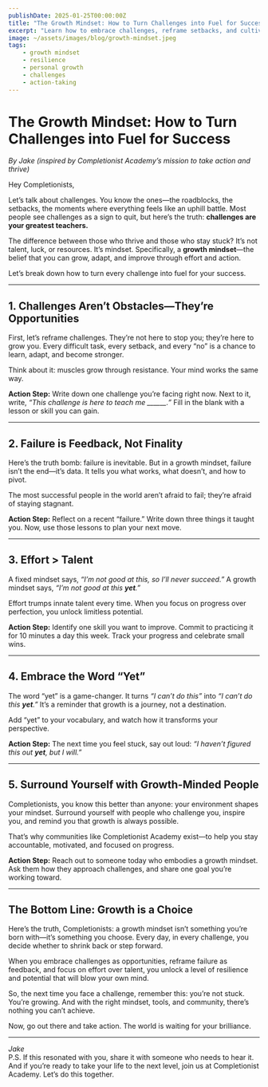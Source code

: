 ```yaml
---
publishDate: 2025-01-25T00:00:00Z
title: "The Growth Mindset: How to Turn Challenges into Fuel for Success"
excerpt: "Learn how to embrace challenges, reframe setbacks, and cultivate a mindset that turns obstacles into opportunities."
image: ~/assets/images/blog/growth-mindset.jpeg
tags:
    - growth mindset
    - resilience
    - personal growth
    - challenges
    - action-taking
---
```


# The Growth Mindset: How to Turn Challenges into Fuel for Success  
*By Jake (inspired by Completionist Academy’s mission to take action and thrive)*  

Hey Completionists,  

Let’s talk about challenges. You know the ones—the roadblocks, the setbacks, the moments where everything feels like an uphill battle. Most people see challenges as a sign to quit, but here’s the truth: **challenges are your greatest teachers.**  

The difference between those who thrive and those who stay stuck? It’s not talent, luck, or resources. It’s mindset. Specifically, a **growth mindset**—the belief that you can grow, adapt, and improve through effort and action.  

Let’s break down how to turn every challenge into fuel for your success.  

---

## 1. Challenges Aren’t Obstacles—They’re Opportunities  
First, let’s reframe challenges. They’re not here to stop you; they’re here to grow you. Every difficult task, every setback, and every “no” is a chance to learn, adapt, and become stronger.  

Think about it: muscles grow through resistance. Your mind works the same way.  

**Action Step:** Write down one challenge you’re facing right now. Next to it, write, *“This challenge is here to teach me ______.”* Fill in the blank with a lesson or skill you can gain.  

---

## 2. Failure is Feedback, Not Finality  
Here’s the truth bomb: failure is inevitable. But in a growth mindset, failure isn’t the end—it’s data. It tells you what works, what doesn’t, and how to pivot.  

The most successful people in the world aren’t afraid to fail; they’re afraid of staying stagnant.  

**Action Step:** Reflect on a recent “failure.” Write down three things it taught you. Now, use those lessons to plan your next move.  

---

## 3. Effort > Talent  
A fixed mindset says, *“I’m not good at this, so I’ll never succeed.”* A growth mindset says, *“I’m not good at this **yet**.”*  

Effort trumps innate talent every time. When you focus on progress over perfection, you unlock limitless potential.  

**Action Step:** Identify one skill you want to improve. Commit to practicing it for 10 minutes a day this week. Track your progress and celebrate small wins.  

---

## 4. Embrace the Word “Yet”  
The word “yet” is a game-changer. It turns *“I can’t do this”* into *“I can’t do this **yet**.”* It’s a reminder that growth is a journey, not a destination.  

Add “yet” to your vocabulary, and watch how it transforms your perspective.  

**Action Step:** The next time you feel stuck, say out loud: *“I haven’t figured this out **yet**, but I will.”*  

---

## 5. Surround Yourself with Growth-Minded People  
Completionists, you know this better than anyone: your environment shapes your mindset. Surround yourself with people who challenge you, inspire you, and remind you that growth is always possible.  

That’s why communities like Completionist Academy exist—to help you stay accountable, motivated, and focused on progress.  

**Action Step:** Reach out to someone today who embodies a growth mindset. Ask them how they approach challenges, and share one goal you’re working toward.  

---

## The Bottom Line: Growth is a Choice  
Here’s the truth, Completionists: a growth mindset isn’t something you’re born with—it’s something you choose. Every day, in every challenge, you decide whether to shrink back or step forward.  

When you embrace challenges as opportunities, reframe failure as feedback, and focus on effort over talent, you unlock a level of resilience and potential that will blow your own mind.  

So, the next time you face a challenge, remember this: you’re not stuck. You’re growing. And with the right mindset, tools, and community, there’s nothing you can’t achieve.  

Now, go out there and take action. The world is waiting for your brilliance.  

--- 

*Jake*  
P.S. If this resonated with you, share it with someone who needs to hear it. And if you’re ready to take your life to the next level, join us at Completionist Academy. Let’s do this together.
